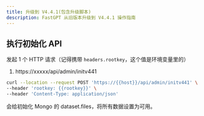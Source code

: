 ```yaml
---
title: 升级到 V4.4.1(包含升级脚本)
description: FastGPT 从旧版本升级到 V4.4.1 操作指南
---
```


## 执行初始化 API

发起 1 个 HTTP 请求（记得携带 `headers.rootkey`，这个值是环境变量里的）

1. https://xxxxx/api/admin/initv441

```bash
curl --location --request POST 'https://{{host}}/api/admin/initv441' \
--header 'rootkey: {{rootkey}}' \
--header 'Content-Type: application/json'
```

会给初始化 Mongo 的 dataset.files，将所有数据设置为可用。

